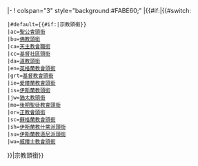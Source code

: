 <includeonly>|-
! colspan="3" style="background:#FABE60;" |{{#if:{{{1|}}}|{{#switch:{{{1}}}
 |#default={{#if:{{{1}}}|宗教頭銜}}
 |ac=[[聖公會|聖公會頭銜]]
 |bu=[[佛教|佛教頭銜]]
 |ca=[[天主教會]][[天主教会圣统制|職銜]]
 |cc=[[基督社區|基督社區頭銜]]
 |da=[[道教|道教頭銜]]
 |en=[[英格蘭教會|英格蘭教會頭銜]]
 |grt=[[教會四特徵|基督教會頭銜]]
 |ie=[[愛爾蘭教會|愛爾蘭教會頭銜]]
 |is=[[伊斯蘭教|伊斯蘭教頭銜]]
 |jw=[[猶太教|猶太教頭銜]]
 |mo=[[後期聖徒運動|後期聖徒教會頭銜]]
 |or=[[正教會|正教會頭銜]]
 |sc=[[蘇格蘭教會|蘇格蘭教會頭銜]]
 |sh=[[什葉派|伊斯蘭教什葉派頭銜]]
 |su=[[遜尼派|伊斯蘭教遜尼派頭銜]]
 |wa=[[威爾士教會|威爾士教會頭銜]]
}}|宗教頭銜}}
</includeonly><noinclude>
{{Documentation}}
</noinclude>